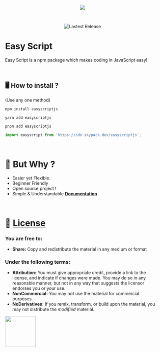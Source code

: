 <p align="center">
  <img src="https://images.easyscript.dev/banner.png" />
</p>

<br />

<p align="center">
  <img alt="Lastest Release" src="https://img.shields.io/github/v/release/easyscriptjs/easyscript?style=for-the-badge" />
</p>

# Easy Script
Easy Script is a npm package which makes coding in JavaScript easy!

<br/>

## 🖥️ <b>How to install ?</b>

(Use any one method)

```
npm install easyscriptjs
```

```
yarn add easyscriptjs
```

```
pnpm add easyscriptjs
```

```ts
import easyscript from 'https://cdn.skypack.dev/easyscriptjs';
```

<br />

# 🤔 But Why ?

- Easier yet Flexible.
- Beginner Friendly
- Open source project !
- Simple & Understandable **[Documentation](https://docs.easyscript.dev)**

<br />

# 📄 [License](https://creativecommons.org/licenses/by-nc-nd/4.0/)

### You are free to:

- **Share:** Copy and redistribute the material in any medium or format

### Under the following terms:

- **Attribution:** You must give appropriate credit, provide a link to the license, and indicate if changes were made. You may do so in any reasonable manner, but not in any way that suggests the licensor endorses you or your use.
- **NonCommercial:** You may not use the material for commercial purposes.
- **NoDerivatives:** If you remix, transform, or build upon the material, you may not distribute the _modified_ material.

<img style="margin-bottom:-6px; width: 100px" src="https://mirrors.creativecommons.org/presskit/logos/cc.logo.large.png" />
